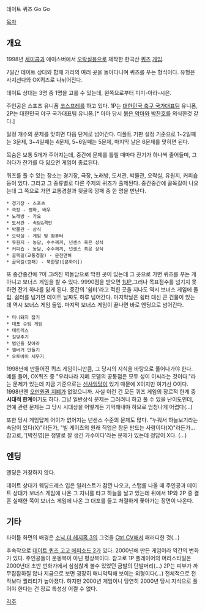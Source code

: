 데이트 퀴즈 Go Go

[[목차]]

== 개요 ==
1998년 [[세미콤]]과 에이스버에서 [[오락실]]용으로 제작한 한국산 [[퀴즈]] [[게임]].

7일간 데이트 상대와 함께 거리의 여러 곳을 돌아다니며 퀴즈를 푸는 형식이다. 유형은 사지선다와 OX퀴즈로 나뉘어진다.

데이트 상대는 3명 중 1명을 고를 수 있는데, 왼쪽으로부터 미미-아라-시은.

주인공은 스포츠 유니폼 [[코스프레]]를 하고 있다. 1P는 [[대한민국 축구 국가대표팀]] 유니폼, 2P는 대한민국 야구 국가대표팀 유니폼.[* 아마 당시 [[붉은 악마]]와 [[박찬호]]를 의식한것 같다.]

일정 개수의 문제를 맞히면 다음 단계로 넘어간다. 디폴트 기판 설정 기준으로 1~2일째는 3문제, 3~4일째는 4문제, 5~6일째는 5문제, 마지막 날은 6문제를 맞히면 된다.

목숨은 보통 5개가 주어지는데, 중간에 문제를 틀릴 때마다 잔기가 하나씩 줄어들며, 그러다가 잔기를 다 잃으면 게임이 종료된다.

퀴즈를 풀 수 있는 장소는 경기장, 극장, 노래방, 도서관, 박물관, 오락실, 유원지, 커피숍 등이 있다. 그리고 그 종류별로 다른 주제의 퀴즈가 출제된다. 중간중간에 골목길이 나오는데 그 쪽으로 가면 교통경찰과 뒷골목 깡패 중 한 명을 만난다.
 * 경기장 - 스포츠
 * 극장 - 영화, 배우
 * 노래방 - 가요
 * 도서관 - 속담&격언
 * 박물관 - 상식
 * 오락실 - 게임 및 컴퓨터
 * 유원지 - 농담, 수수께끼, 넌센스 혹은 상식
 * 커피숍 - 농담, 수수께끼, 넌센스 혹은 상식
 * 골목길(교통경찰) - 운전면허
 * 골목길(깡패) - 북한말([문화어])

또 중간중간에 ?이 그려진 벽돌담으로 막힌 곳이 있는데 그 곳으로 가면 퀴즈를 푸는 게 아니고 보너스 게임을 할 수 있다. 9990점을 받으면 [[1UP]],그러나 목표점수를 넘기지 못하면 잔기 하나를 잃게 된다. 중간의 '쉼터'라고 적힌 곳을 지나도 역시 보너스 게임에 돌입. 쉼터를 넘기면 데이트 날짜도 하루 넘어간다. 마지막날은 쉼터 대신 큰 건물이 있는데 역시 보너스 게임 돌입. 마지막 보너스 게임이 끝나면 바로 엔딩으로 넘어간다.
 * 미니돼지 잡기
 * 대포 슈팅 게임
 * 테트리스
 * 길맞추기
 * 범인을 찾아라
 * 햄버거 만들기
 * 오토바이 세우기

1998년에 만들어진 퀴즈 게임이니만큼, 그 당시의 지식을 바탕으로 풀어나가야 한다. 예를 들어, OX퀴즈 중 "우리나라 지폐 모델의 공통점은 모두 성이 이씨라는 것이다."라는 문제가 있는데 지금 기준으로는 [[신사임당]]이 있기 때문에 X이지만 여기선 O이다. 1998년엔 [[오만원권 지폐]]가 없었으니까. 사실 이런 건 모든 퀴즈 게임의 장르적 한계 중 '''시대적 한계'''이기도 하다. 그냥 일반상식 문제는 그러려니 하고 풀 수 있을 난이도인데, 연예 관련 문제는 그 당시 시대상을 어떻게든 기억해내야 하므로 엄청나게 어렵다(…)

또한 당시 게임답게 어이가 없어지는 넌센스 수준의 문제도 많다. "누워서 하늘보기라는 속담이 있다(X)"라든가, "빌 게이츠의 원래 직업은 창문 만드는 사람이다(X)"라든가... 참고로, '[박진영]은 정말로 잘 생긴 가수이다'라는 문제가 있는데 정답이 X다. (...)

== 엔딩 ==
엔딩은 거창하지 않다.

데이트 상대가 웨딩드레스 입은 일러스트가 잠깐 나오고, 스탭롤 나올 때 주인공과 데이트 상대가 보너스 게임에 나온 그 지니를 타고 하늘을 날고 있는데 뒤에서 1P와 2P 중 결혼 실패한 쪽이 보너스 게임에 나온 그 대포를 들고 처절하게 쫓아가는 장면이 나온다.

== 기타 ==
타이틀 화면의 배경은 [[소닉 더 헤지혹 3]]의 그것을 [[Ctrl CV]]해서 패러디한 것(...)

후속작으로 [[데이트 퀴즈 고고 에피소드 2]]가 있다. 2000년에 만든 게임이라 약간의 변화가 있다. 주인공들이 운동복이 아닌 평상복이다. 참고로 1P 플레이어의 머리스타일은 2000년대 초반 번화가에서 심심찮게 볼수 있었던 금발의 단발머리(...) 2P는 피부가 까무잡잡하질 않나 지금으로 보면 굉장히 매니악틱해 보이는 외형이다(...) 전체적으로 전작보다 퀄리티가 높아졌다. 하지만 2000년 게임이니 당연히 2000년 당시 지식으로 풀어야 한다는 건 장르 특성상 어쩔 수 없다.

[[각주]]
